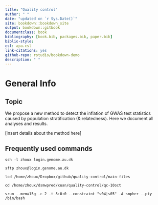 ```yaml
---
title: "Quality control"
author: " "
date: "updated on `r Sys.Date()`"
site: bookdown::bookdown_site
output: bookdown::gitbook
documentclass: book
bibliography: [book.bib, packages.bib, paper.bib]
biblio-style:
csl: apa.csl
link-citations: yes
github-repo: rstudio/bookdown-demo
description: " "
---
```


# General Info

## Topic

We propose a new method to detect the inflation of GWAS test statistics caused by population stratification (& relatedness). Here we document all analyses and results.

[insert details about the method here]

## Frequently used commands

`ssh -l zhoux login.genome.au.dk`

`sftp zhoux@login.genome.au.dk`

`lcd /home/zhoux/Dropbox/github/quality-control/main-files`

`cd /home/zhoux/dsmwpred/xuan/quality-control/qc-10oct`

`srun --mem=15g -c 2 -t 5:0:0 --constraint "s04|s05" -A snpher --pty /bin/bash`



